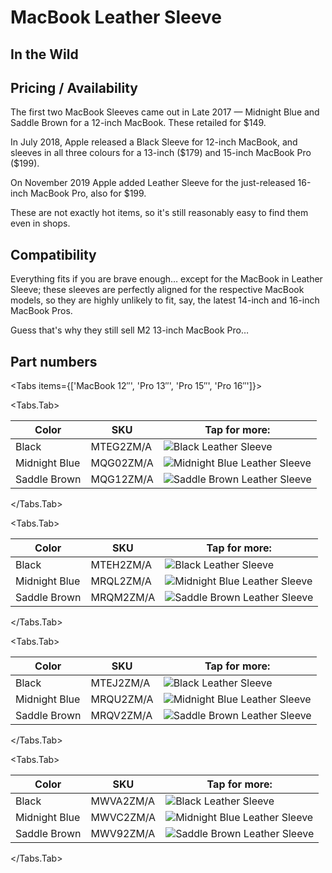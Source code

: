
# MacBook Leather Sleeve

## In the Wild

## Pricing / Availability

The first two MacBook Sleeves came out in Late 2017 — Midnight Blue and Saddle Brown for a 12-inch MacBook. These retailed for \$149.

In July 2018, Apple released a Black Sleeve for 12-inch MacBook, and sleeves in all three colours for a 13-inch (\$179) and 15-inch MacBook Pro (\$199).

On November 2019 Apple added Leather Sleeve for the just-released 16-inch MacBook Pro, also for \$199.

These are not exactly hot items, so it's still reasonably easy to find them even in shops.

## Compatibility

Everything fits if you are brave enough… except for the MacBook in Leather Sleeve; these sleeves are perfectly aligned for the respective MacBook models, so they are highly unlikely to fit, say, the latest 14-inch and 16-inch MacBook Pros.

Guess that's why they still sell M2 13-inch MacBook Pro…

## Part numbers

<Tabs
  items={['MacBook 12″', 'Pro 13″', 'Pro 15″', 'Pro 16″']}>

<Tabs.Tab>

| Color | SKU | Tap for more: |
| --- | --- | --- |
| Black | MTEG2<wbr/>ZM/A | <Link href="/others/macbook/MTEG2"><img src="https://cloudfront.everycase.org/everypreview/MTEG2.webp" alt="Black Leather Sleeve"/></Link> |
| Midnight Blue | MQG02<wbr/>ZM/A | <Link href="/others/macbook/MQG02"><img src="https://cloudfront.everycase.org/everypreview/MQG02.webp" alt="Midnight Blue Leather Sleeve"/></Link> |
| Saddle Brown | MQG12<wbr/>ZM/A | <Link href="/others/macbook/MQG12"><img src="https://cloudfront.everycase.org/everypreview/MQG12.webp" alt="Saddle Brown Leather Sleeve"/></Link> |

</Tabs.Tab>

<Tabs.Tab>

| Color | SKU | Tap for more: |
| --- | --- | --- |
| Black | MTEH2<wbr/>ZM/A | <Link href="/others/macbook/MTEH2"><img src="https://cloudfront.everycase.org/everypreview/MTEH2.webp" alt="Black Leather Sleeve"/></Link> |
| Midnight Blue | MRQL2<wbr/>ZM/A | <Link href="/others/macbook/MRQL2"><img src="https://cloudfront.everycase.org/everypreview/MRQL2.webp" alt="Midnight Blue Leather Sleeve"/></Link> |
| Saddle Brown | MRQM2<wbr/>ZM/A | <Link href="/others/macbook/MRQM2"><img src="https://cloudfront.everycase.org/everypreview/MRQM2.webp" alt="Saddle Brown Leather Sleeve"/></Link> |

</Tabs.Tab>

<Tabs.Tab>

| Color | SKU | Tap for more: |
| --- | --- | --- |
| Black | MTEJ2<wbr/>ZM/A | <Link href="/others/macbook/MTEJ2"><img src="https://cloudfront.everycase.org/everypreview/MTEJ2.webp" alt="Black Leather Sleeve"/></Link> |
| Midnight Blue | MRQU2<wbr/>ZM/A | <Link href="/others/macbook/MRQU2"><img src="https://cloudfront.everycase.org/everypreview/MRQU2.webp" alt="Midnight Blue Leather Sleeve"/></Link> |
| Saddle Brown | MRQV2<wbr/>ZM/A | <Link href="/others/macbook/MRQV2"><img src="https://cloudfront.everycase.org/everypreview/MRQV2.webp" alt="Saddle Brown Leather Sleeve"/></Link> |

</Tabs.Tab>

<Tabs.Tab>

| Color | SKU | Tap for more: |
| --- | --- | --- |
| Black | MWVA2<wbr/>ZM/A | <Link href="/others/macbook/MWVA2"><img src="https://cloudfront.everycase.org/everypreview/MWVA2.webp" alt="Black Leather Sleeve"/></Link> |
| Midnight Blue | MWVC2<wbr/>ZM/A | <Link href="/others/macbook/MWVC2"><img src="https://cloudfront.everycase.org/everypreview/MWVC2.webp" alt="Midnight Blue Leather Sleeve"/></Link> |
| Saddle Brown | MWV92<wbr/>ZM/A | <Link href="/others/macbook/MWV92"><img src="https://cloudfront.everycase.org/everypreview/MWV92.webp" alt="Saddle Brown Leather Sleeve"/></Link> |

</Tabs.Tab>
</Tabs>
